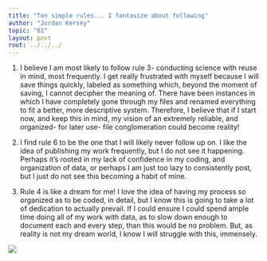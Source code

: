 ```yaml
---
title: "Ten simple rules... I fantasize about following"
author: "Jordan Kersey"
topic: "02"
layout: post
root: ../../../
---
```


1. I believe I am most likely to follow rule 3- conducting science with reuse in mind, most frequently.  I get really frustrated with myself because I will save things quickly, labeled as something which, beyond the moment of saving, I cannot decipher the meaning of.  There have been instances in which I have completely gone through my files and renamed everything to fit a better, more descriptive system.  Therefore, I believe that if I start now, and keep this in mind, my vision of an extremely reliable, and organized- for later use- file conglomeration could become reality!

2. I find rule 6 to be the one that I will likely never follow up on.  I like the idea of publishing my work frequently, but I do not see it happening.  Perhaps it's rooted in my lack of confidence in my coding, and organization of data, or perhaps I am just too lazy to consistently post, but I just do not see this becoming a habit of mine.

3. Rule 4 is like a dream for me!  I love the idea of having my process so organized as to be coded, in detail, but I know this is going to take a lot of dedication to actually prevail.  If I could ensure I could spend ample time doing all of my work with data, as to slow down enough to document each and every step, than this would be no problem.  But, as reality is not my dream world, I know I will struggle with this, immensely.



![](https://tse4.mm.bing.net/th?id=OIP.M904934eb7be8e4834036a4e6d1faa79do0&pid=15.1&P=0&w=208&h=157)





